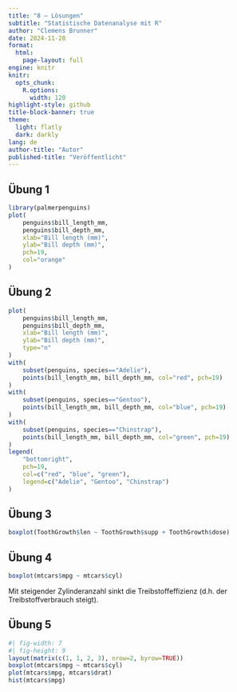 ```yaml
---
title: "8 – Lösungen"
subtitle: "Statistische Datenanalyse mit R"
author: "Clemens Brunner"
date: 2024-11-28
format:
  html:
    page-layout: full
engine: knitr
knitr:
  opts_chunk: 
    R.options:
      width: 120
highlight-style: github
title-block-banner: true
theme:
  light: flatly
  dark: darkly
lang: de
author-title: "Autor"
published-title: "Veröffentlicht"
---
```


## Übung 1

```r
library(palmerpenguins)
plot(
    penguins$bill_length_mm,
    penguins$bill_depth_mm,
    xlab="Bill length (mm)",
    ylab="Bill depth (mm)",
    pch=19,
    col="orange"
)
```

## Übung 2

```r
plot(
    penguins$bill_length_mm,
    penguins$bill_depth_mm,
    xlab="Bill length (mm)",
    ylab="Bill depth (mm)",
    type="n"
)
with(
    subset(penguins, species=="Adelie"),
    points(bill_length_mm, bill_depth_mm, col="red", pch=19)
)
with(
    subset(penguins, species=="Gentoo"),
    points(bill_length_mm, bill_depth_mm, col="blue", pch=19)
)
with(
    subset(penguins, species=="Chinstrap"),
    points(bill_length_mm, bill_depth_mm, col="green", pch=19)
)
legend(
    "bottomright",
    pch=19,
    col=c("red", "blue", "green"),
    legend=c("Adelie", "Gentoo", "Chinstrap")
)
```


## Übung 3

```r
boxplot(ToothGrowth$len ~ ToothGrowth$supp + ToothGrowth$dose)
```


## Übung 4

```r
boxplot(mtcars$mpg ~ mtcars$cyl)
```

Mit steigender Zylinderanzahl sinkt die Treibstoffeffizienz (d.h. der Treibstoffverbrauch steigt).


## Übung 5

```r
#| fig-width: 7
#| fig-height: 9
layout(matrix(c(1, 1, 2, 3), nrow=2, byrow=TRUE))
boxplot(mtcars$mpg ~ mtcars$cyl)
plot(mtcars$mpg, mtcars$drat)
hist(mtcars$mpg)
```
